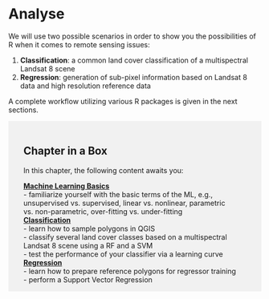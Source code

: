 # Analyse {#analyse .entry-title}

We will use two possible scenarios in order to show you the possibilities of R when it comes to remote sensing issues:

1.  **Classification**: a common land cover classification of a multispectral Landsat 8 scene
2.  **Regression**: generation of sub-pixel information based on Landsat 8 data and high resolution reference data

A complete workflow utilizing various R packages is given in the next sections.

::: {style="background-color:#f1f1f1;padding:18px 30px 1px"}
# Chapter in a Box

In this chapter, the following content awaits you:

[**Machine Learning Basics**](./Analyse#machine-learning-basics)\
- familiarize yourself with the basic terms of the ML, e.g., unsupervised vs. supervised, linear vs. nonlinear, parametric vs. non-parametric, over-fitting vs. under-fitting\
[**Classification**](./Analyse.qmd#classification-in-r)\
- learn how to sample polygons in QGIS\
- classify several land cover classes based on a multispectral Landsat 8 scene using a RF and a SVM\
- test the performance of your classifier via a learning curve\
[**Regression**](./Analyse.qmd#regression-in-r)\
- learn how to prepare reference polygons for regressor training\
- perform a Support Vector Regression
:::

